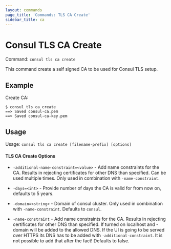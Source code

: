 ```yaml
---
layout: commands
page_title: 'Commands: TLS CA Create'
sidebar_title: ca
---
```


# Consul TLS CA Create

Command: `consul tls ca create`

This command create a self signed CA to be used for Consul TLS setup.

## Example

Create CA:

```shell-session
$ consul tls ca create
==> Saved consul-ca.pem
==> Saved consul-ca-key.pem
```

## Usage

Usage: `consul tls ca create [filename-prefix] [options]`

#### TLS CA Create Options

- `-additional-name-constraint=<value>` - Add name constraints for the CA.
  Results in rejecting certificates for other DNS than specified. Can be used
  multiple times. Only used in combination with `-name-constraint`.

- `-days=<int>` - Provide number of days the CA is valid for from now on, defaults to 5 years.

- `-domain=<string>` - Domain of consul cluster. Only used in combination with
  `-name-constraint`. Defaults to `consul`.

- `-name-constraint` - Add name constraints for the CA. Results in rejecting
  certificates for other DNS than specified. If turned on localhost and -domain
  will be added to the allowed DNS. If the UI is going to be served over HTTPS
  its DNS has to be added with `-additional-constraint`. It is not possible to
  add that after the fact! Defaults to false.
